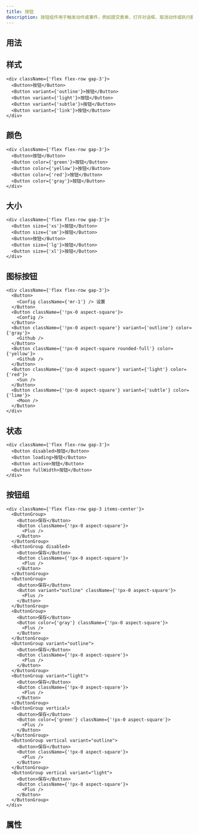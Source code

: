 ```yaml
---
title: 按钮
description: 按钮组件用于触发动作或事件，例如提交表单、打开对话框、取消动作或执行删除操作。
---
```


## 用法

## 样式

```tsx preview editable
<div className={'flex flex-row gap-3'}>
  <Button>按钮</Button>
  <Button variant={'outline'}>按钮</Button>
  <Button variant={'light'}>按钮</Button>
  <Button variant={'subtle'}>按钮</Button>
  <Button variant={'link'}>按钮</Button>
</div>
```

## 颜色

```tsx preview editable
<div className={'flex flex-row gap-3'}>
  <Button>按钮</Button>
  <Button color={'green'}>按钮</Button>
  <Button color={'yellow'}>按钮</Button>
  <Button color={'red'}>按钮</Button>
  <Button color={'gray'}>按钮</Button>
</div>
```

## 大小

```tsx preview editable
<div className={'flex flex-row gap-3'}>
  <Button size={'xs'}>按钮</Button>
  <Button size={'sm'}>按钮</Button>
  <Button>按钮</Button>
  <Button size={'lg'}>按钮</Button>
  <Button size={'xl'}>按钮</Button>
</div>
```

## 图标按钮

```tsx preview editable
<div className={'flex flex-row gap-3'}>
  <Button>
    <Config className={'mr-1'} /> 设置
  </Button>
  <Button className={'!px-0 aspect-square'}>
    <Config />
  </Button>
  <Button className={'!px-0 aspect-square'} variant={'outline'} color={'gray'}>
    <Github />
  </Button>
  <Button className={'!px-0 aspect-square rounded-full'} color={'yellow'}>
    <Github />
  </Button>
  <Button className={'!px-0 aspect-square'} variant={'light'} color={'red'}>
    <Sun />
  </Button>
  <Button className={'!px-0 aspect-square'} variant={'subtle'} color={'lime'}>
    <Moon />
  </Button>
</div>
```

## 状态

```tsx preview editable
<div className={'flex flex-row gap-3'}>
  <Button disabled>按钮</Button>
  <Button loading>按钮</Button>
  <Button active>按钮</Button>
  <Button fullWidth>按钮</Button>
</div>
```

## 按钮组

```tsx preview editable
<div className={'flex flex-row gap-3 items-center'}>
  <ButtonGroup>
    <Button>保存</Button>
    <Button className={'!px-0 aspect-square'}>
      <Plus />
    </Button>
  </ButtonGroup>
  <ButtonGroup disabled>
    <Button>保存</Button>
    <Button className={'!px-0 aspect-square'}>
      <Plus />
    </Button>
  </ButtonGroup>
  <ButtonGroup>
    <Button>保存</Button>
    <Button variant="outline" className={'!px-0 aspect-square'}>
      <Plus />
    </Button>
  </ButtonGroup>
  <ButtonGroup>
    <Button>保存</Button>
    <Button color={'gray'} className={'!px-0 aspect-square'}>
      <Plus />
    </Button>
  </ButtonGroup>
  <ButtonGroup variant="outline">
    <Button>保存</Button>
    <Button className={'!px-0 aspect-square'}>
      <Plus />
    </Button>
  </ButtonGroup>
  <ButtonGroup variant="light">
    <Button>保存</Button>
    <Button className={'!px-0 aspect-square'}>
      <Plus />
    </Button>
  </ButtonGroup>
  <ButtonGroup vertical>
    <Button>保存</Button>
    <Button color={'green'} className={'!px-0 aspect-square'}>
      <Plus />
    </Button>
  </ButtonGroup>
  <ButtonGroup vertical variant="outline">
    <Button>保存</Button>
    <Button className={'!px-0 aspect-square'}>
      <Plus />
    </Button>
  </ButtonGroup>
  <ButtonGroup vertical variant="light">
    <Button>保存</Button>
    <Button className={'!px-0 aspect-square'}>
      <Plus />
    </Button>
  </ButtonGroup>
</div>
```

## 属性

<PropsTable componentName="Button" />
